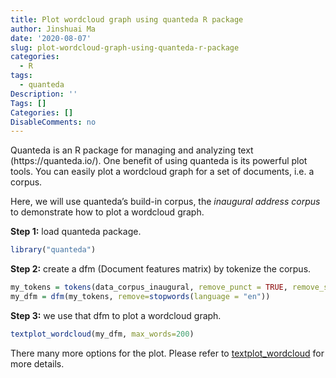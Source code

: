 ```yaml
---
title: Plot wordcloud graph using quanteda R package
author: Jinshuai Ma
date: '2020-08-07'
slug: plot-wordcloud-graph-using-quanteda-r-package
categories:
  - R
tags:
  - quanteda
Description: ''
Tags: []
Categories: []
DisableComments: no
---
```


Quanteda is an R package for managing and analyzing text (https://quanteda.io/). One benefit of using quanteda is its powerful plot tools. You can easily plot a wordcloud graph for a set of documents, i.e. a corpus.

Here, we will use quanteda's build-in corpus, the *inaugural address corpus* to demonstrate how to plot a wordcloud graph.

**Step 1:** load quanteda package.

```r
library("quanteda")
```

**Step 2:** create a dfm (Document features matrix) by tokenize the corpus.

```r
my_tokens = tokens(data_corpus_inaugural, remove_punct = TRUE, remove_symbols = TRUE)
my_dfm = dfm(my_tokens, remove=stopwords(language = "en"))
```

**Step 3:** we use that dfm to plot a wordcloud graph.

```r
textplot_wordcloud(my_dfm, max_words=200)

```

There many more options for the plot. Please refer to [textplot_wordcloud](https://quanteda.io/reference/textplot_wordcloud.html) for more details.